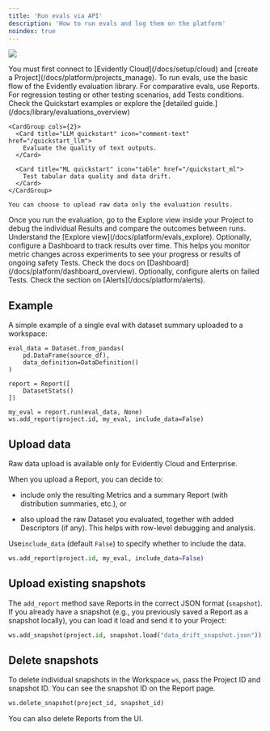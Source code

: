 ```yaml
---
title: 'Run evals via API'
description: 'How to run evals and log them on the platform'
noindex: true
---
```


![](/images/evals_flow_python.png)

<Tip>
  You must first connect to [Evidently Cloud](/docs/setup/cloud) and [create a Project](/docs/platform/projects_manage).&#x20;
</Tip>

<Steps>
  <Step title="Configure evaluations">
    To run evals, use the basic flow of the Evidently evaluation library. For comparative evals, use Reports. For regression testing or other testing scenarios, add Tests conditions. Check the Quickstart examples or explore the [detailed guide.](/docs/library/evaluations_overview)

    <CardGroup cols={2}>
      <Card title="LLM quickstart" icon="comment-text" href="/quickstart_llm">
        Evaluate the quality of text outputs.
      </Card>

      <Card title="ML quickstart" icon="table" href="/quickstart_ml">
        Test tabular data quality and data drift.
      </Card>
    </CardGroup>

    You can choose to upload raw data only the evaluation results.
  </Step>

  <Step title="Explore the results">
    Once you run the evaluation, go to the Explore view inside your Project to debug the individual Results and compare the outcomes between runs. Understand the [Explore view](/docs/platform/evals_explore).
  </Step>

  <Step title="(Optional) Set up a Dashboard">
    Optionally, configure a Dashboard to track results over time. This helps you monitor metric changes across experiments to see your progress or results of ongoing safety Tests. Check the docs on [Dashboard](/docs/platform/dashboard_overview).
  </Step>

  <Step title="(Optional) Configure alerts">
    Optionally, configure alerts on failed Tests. Check the section on [Alerts](/docs/platform/alerts).
  </Step>
</Steps>

## Example

A simple example of a single eval with dataset summary uploaded to a workspace:

```
eval_data = Dataset.from_pandas(
    pd.DataFrame(source_df),
    data_definition=DataDefinition()
)

report = Report([
    DatasetStats()
])

my_eval = report.run(eval_data, None)
ws.add_report(project.id, my_eval, include_data=False)
```

## Upload data

<Info>
  Raw data upload is available only for Evidently Cloud and Enterprise.
</Info>

When you upload a Report, you can decide to:

* include only the resulting Metrics and a summary Report (with distribution summaries, etc.), or

* also upload the raw Dataset you evaluated, together with added Descriptors (if any). This helps with row-level debugging and analysis.

Use`include_data` (default `False`) to specify whether to include the data.

```python
ws.add_report(project.id, my_eval, include_data=False)
```

## Upload existing snapshots

The `add_report` method save Reports in the correct JSON format (`snapshot`). If you already have a snapshot (e.g., you previously saved a Report as a snapshot locally), you can load it load and send it to your Project:

```python
ws.add_snapshot(project.id, snapshot.load("data_drift_snapshot.json"))
```

## Delete snapshots

To delete individual snapshots in the Workspace `ws`, pass the Project ID and snapshot ID. You can see the snapshot ID on the Report page.&#x20;

```python
ws.delete_snapshot(project_id, snapshot_id)
```

You can also delete Reports from the UI.
